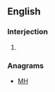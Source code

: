 ==English==

===Interjection===
{{en-interj}}

# {{form of|Form|hmm|lang=en}}

===Anagrams===
* [[MH#English|MH]]